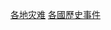 {{Catnav|頁面分類|地理|国家|按國家分類}}
{{Catnav|頁面分類|各種主題的頁面分類|各種主題的歷史|灾难}}
{{Catnav|頁面分類|各種主題的頁面分類|按國家分類}}
{{Catnav|頁面分類|历史|各種主題的歷史|灾难}}

{{依国家来做的分类}}
{{Commons category|Disasters and accidents by country}}

[[Category:各地灾难|]]
[[Category:各國歷史事件|]]